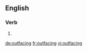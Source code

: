 ==English==

===Verb===
{{head|en|present participle}}

# {{present participle of|outface|lang=en}}

[[de:outfacing]]
[[fr:outfacing]]
[[vi:outfacing]]